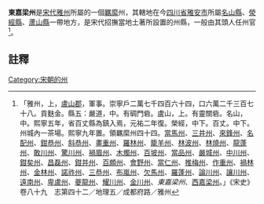 '''東嘉梁州'''是[[宋代|宋代]][[雅州|雅州]]所屬的一個[[羈縻|羈縻]]州，其轄地在今[[四川省|四川省]][[雅安市|雅安市]]所屬[[名山縣|名山縣]]、[[滎經縣|滎經縣]]、[[蘆山縣|蘆山縣]]一帶地方，是宋代招撫當地土著所設置的州縣，一般由其頭人任州官<ref>「雅州，上，[[盧山郡|盧山郡]]，軍事。崇寧戶二萬七千四百六十四，口六萬二千三百七十八。貢麩金。縣五：嚴道，中。有碉門砦。盧山，上。有靈關砦。名山，中。熙寧五年，省百丈縣為鎮入焉，元祐二年復。榮經，中下。百丈。中下。州城內一茶場。熙寧九年置。領羈縻州四十四。[[當馬州|當馬州]]、[[三井州|三井州]]、[[來鋒州|來鋒州]]、[[名配州|名配州]]、[[鉗恭州|鉗恭州]]、[[斜恭州|斜恭州]]、[[畫重州|畫重州]]、[[羅林州|羅林州]]、[[籠羊州|籠羊州]]、[[林波州|林波州]]、[[林燒州|林燒州]]、[[龍蓬州|龍蓬州]]、[[敢川州|敢川州]]、[[驚川州|驚川州]]、[[禍眉州|禍眉州]]、[[木燭州|木燭州]]、[[百坡州|百坡州]]、[[當品州|當品州]]、[[嚴城州|嚴城州]]、[[中川州|中川州]]、[[鉗矣州|鉗矣州]]、[[昌磊州|昌磊州]]、[[鉗并州|鉗并州]]、[[百頗州|百頗州]]、[[會野州|會野州]]、[[當仁州|當仁州]]、[[推梅州|推梅州]]、[[作重州|作重州]]、[[禍林州|禍林州]]、[[金林州|金林州]]、[[諾祚州|諾祚州]]、[[三恭州|三恭州]]、[[布嵐州|布嵐州]]、[[欠馬州|欠馬州]]、[[羅蓬州|羅蓬州]]、[[論川州|論川州]]、[[讓川州|讓川州]]、[[遠南州|遠南州]]、[[卑盧州|卑盧州]]、[[夔龍州|夔龍州]]、[[耀川州|耀川州]]、[[金川州|金川州]]、''東嘉梁州''、[[西嘉梁州|西嘉梁州]]。」《宋史》卷八十九　志第四十二／地理五／成都府路／雅州</ref>。
==註釋==
{{reflist}}
{{宋朝行政區劃小作品}}
[[Category:宋朝的州|Category:宋朝的州]]